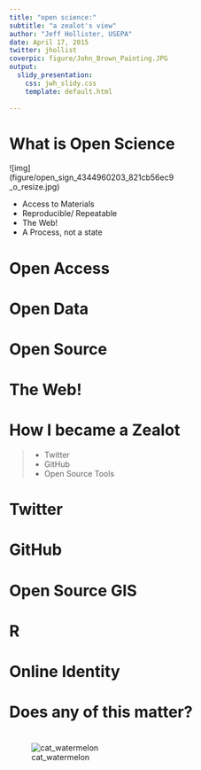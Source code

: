```yaml
---
title: "open science:"
subtitle: "a zealot's view"
author: "Jeff Hollister, USEPA"
date: April 17, 2015
twitter: jhollist 
coverpic: figure/John_Brown_Painting.JPG
output: 
  slidy_presentation:
    css: jwh_slidy.css
    template: default.html
    
---
```


# What is Open Science 

<div class="right", style="width: 60%; right: 400px; top: 200px;"> 
![img](figure/open_sign_4344960203_821cb56ec9_o_resize.jpg)
</div>

<div class="left" style="width: 40%">
 - Access to Materials     
 - Reproducible/ Repeatable    
 - The Web!                   
 - A Process, not a state                       
</div>

# Open Access

# Open Data

# Open Source {.segue-txt}

# The Web!

# How I became a Zealot

> - Twitter
> - GitHub
> - Open Source Tools

# Twitter

# GitHub

# Open Source GIS

# R

# Online Identity

# Does any of this matter?

# {.segue-img}

![cat_watermelon](figure/cat-pushing-watermelon-out-of-lake.jpg)
